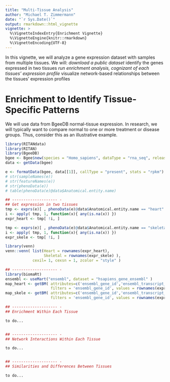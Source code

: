 ```yaml
---
title: "Multi-Tissue Analysis"
author: "Michael T. Zimmermann"
date: "`r Sys.Date()`"
output: rmarkdown::html_vignette
vignette: >
  %\VignetteIndexEntry{Enrichment Vignette}
  %\VignetteEngine{knitr::rmarkdown}
  %\VignetteEncoding{UTF-8}
---
```


In this vignette, we will analyze a gene expression dataset with samples from multiple tissues. We will:
*download a public dataset
*identify the genes expressed in two tissues
*run enrichment analysis, cognizant of each tissues' expression profile
*visualize network-based relationships between the tissues' expression profiles


# Enrichment to Identify Tissue-Specific Patterns

We will use data from BgeeDB normal-tissue expression. In research, we will typically want to compare normal to one or more treatment or disease groups. Thus, consider this as an illustrative example.

```r
library(RITANdata)
library(RITAN)
library(BgeeDB)
bgee <- Bgee$new(species = "Homo_sapiens", dataType = "rna_seq", release = "13.2")
data <- getData(bgee)

e <- formatData(bgee, data[[1]], callType = "present", stats = "rpkm")
# str(sampleNames(e))
# str(featureNames(e))
# str(phenoData(e))
# table(phenoData(e)@data$Anatomical.entity.name)

## -------------------- -
## Get expression in two tissues
tmp <- exprs(e)[ , phenoData(e)@data$Anatomical.entity.name == "heart" ]
i <- apply( tmp, 1, function(x){ any(is.na(x)) })
expr_heart <- tmp[ !i, ]

tmp <- exprs(e)[ , phenoData(e)@data$Anatomical.entity.name == "skeletal muscle tissue" ]
i <- apply( tmp, 1, function(x){ any(is.na(x)) })
expr_skele <- tmp[ !i, ]

library(venn)
venn::venn( list(Heart = rownames(expr_heart),
                 Skeletal = rownames(expr_skele) ),
            cexil= 1, cexsn = 1, zcolor = "style" )

## -------------------- -
library(biomaRt)
ensembl <- useMart("ensembl", dataset = "hsapiens_gene_ensembl" )
map_heart <- getBM( attributes=c('ensembl_gene_id','ensembl_transcript_id','hgnc_symbol'),
                    filters = 'ensembl_gene_id', values = rownames(expr_heart), mart = ensembl )
map_skele <- getBM( attributes=c('ensembl_gene_id','ensembl_transcript_id','hgnc_symbol'),
                    filters = 'ensembl_gene_id', values = rownames(expr_skele), mart = ensembl )

## -------------------- -
## Enrichment Within Each Tissue

to do...


## -------------------- -
## Network Interactions Within Each Tissue

to do...


## -------------------- -
## Similarities and Differences Between Tissues

to do...



```


